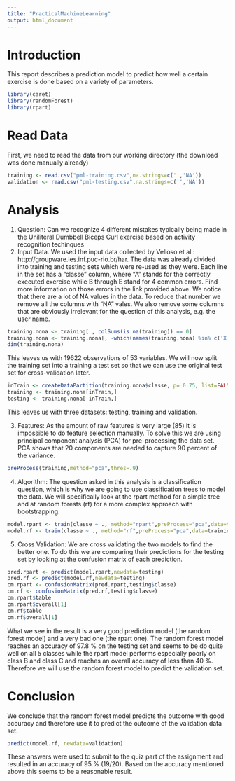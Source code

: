 ```yaml
---
title: "PracticalMachineLearning"
output: html_document
---
```


# Introduction
This report describes a prediction model to predict how well a certain exercise is done based on a variety of parameters. 

```r
library(caret)
library(randomForest)
library(rpart)
```

# Read Data
First, we need to read the data from our working directory (the download was done manually already)
```r
training <- read.csv("pml-training.csv",na.strings=c('','NA'))
validation <- read.csv("pml-testing.csv",na.strings=c('','NA'))
```

# Analysis
1. Question: Can we recognize 4 different mistakes typically being made in the Uniliteral Dumbbell Biceps Curl exercise based on activity recognition techinques
2. Input Data. We used the input data collected by Velloso et al.: http://groupware.les.inf.puc-rio.br/har. The data was already divided into training and testing sets which were re-used as they were. Each line in the set has a "classe" column, where "A" stands for the correctly executed exercise while B through E stand for 4 common errors. Find more information on those errors in the link provided above.
We notice that there are a lot of NA values in the data. To reduce that number we remove all the columns with "NA" vales. We also remove some columns that are obviously irrelevant for the question of this analysis, e.g. the user name. 

```r
training.nona <- training[ , colSums(is.na(training)) == 0]
training.nona <- training.nona[, -which(names(training.nona) %in% c('X', 'user_name', 'raw_timestamp_part_1', 'raw_timestamp_part_2', 'cvtd_timestamp', 'new_window', 'num_window'))]
dim(training.nona)
```

This leaves us with 19622 observations of 53 variables. We will now split the training set into a training a test set so that we can use the original test set for cross-validation later. 

```r
inTrain <- createDataPartition(training.nona$classe, p= 0.75, list=FALSE)
training <- training.nona[inTrain,]
testing <- training.nona[-inTrain,]
```

This leaves us with three datasets: testing, training and validation.

3. Features: As the amount of raw features is very large (85) it is impossible to do feature selection manually. To solve this we are using principal component analysis (PCA) for pre-processing the data set. PCA shows that 20 components are needed to capture 90 percent of the variance.

```r
preProcess(training,method="pca",thres=.9)
```

4. Algorithm: The question asked in this analysis is a classification question, which is why we are going to use classification trees to model the data. We will specifically look at the rpart method for a simple tree and at random forests (rf) for a more complex approach with bootstrapping.

```r
model.rpart <- train(classe ~ ., method="rpart",preProcess="pca",data=training)
model.rf <- train(classe ~ ., method="rf",preProcess="pca",data=training)
```

5. Cross Validation: We are cross validating the two models to find the better one. To do this we are comparing their predictions for the testing set by looking at the confusion matrix of each prediction.
```r
pred.rpart <- predict(model.rpart,newdata=testing)
pred.rf <- predict(model.rf,newdata=testing)
cm.rpart <- confusionMatrix(pred.rpart,testing$classe)
cm.rf <- confusionMatrix(pred.rf,testing$classe)
cm.rpart$table
cm.rpart$overall[1]
cm.rf$table
cm.rf$overall[1]
```
What we see in the result is a very good prediction model (the random forest model) and a very bad one (the rpart one). The random forest model reaches an accuracy of 97.8 % on the testing set and seems to be do quite well on all 5 classes while the rpart model performs especially poorly on class B and class C and reaches an overall accuracy of less than 40 %. Therefore we will use the random forest model to predict the validation set.

# Conclusion
We conclude that the random forest model predicts the outcome with good accuracy and therefore use it to predict the outcome of the validation data set.

```r
predict(model.rf, newdata=validation)
```

These answers were used to submit to the quiz part of the assignment and resulted in an accuracy of 95 % (19/20). Based on the accuracy mentioned above this seems to be a reasonable result.
